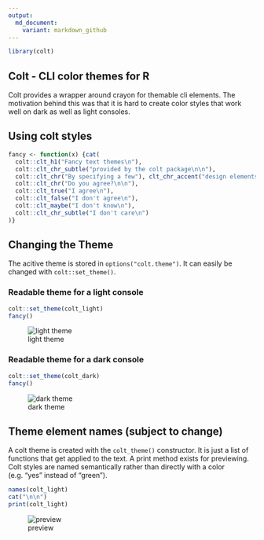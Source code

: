 ```yaml
---
output:
  md_document:
    variant: markdown_github
---
```


```r
library(colt)
```
## Colt - CLI color themes for R

Colt provides a wrapper around crayon for themable cli elements. The motivation 
behind this was that it is hard to create color styles that work well on dark 
as well as light consoles.

## Using colt styles

```r
fancy <- function(x) {cat(
  colt::clt_h1("Fancy text themes\n"),
  colt::clt_chr_subtle("provided by the colt package\n\n"),
  colt::clt_chr("By specifying a few"), clt_chr_accent("design elements"), clt_chr("it is easy to assign new themes to cli text\n"),
  colt::clt_chr("Do you agree?\n\n"),
  colt::clt_true("I agree\n"),
  colt::clt_false("I don't agree\n"),
  colt::clt_maybe("I don't know\n"),
  colt::clt_chr_subtle("I don't care\n")
)}
```

## Changing the Theme

The acitive theme is stored in `options("colt.theme")`. It can easily be changed
with `colt::set_theme()`. 

### Readable theme for a light console
```r
colt::set_theme(colt_light)
fancy()
```
![light theme](light.png)


### Readable theme for a dark console
```r
colt::set_theme(colt_dark)
fancy()
```

![dark theme](dark.png)

## Theme element names (subject to change)

A colt theme is created with the `colt_theme()` constructor. It is just a list 
of functions that get applied to the text. A print method exists for previewing.
Colt styles are named semantically rather than directly with a color 
(e.g. "yes" instead of "green").

```r
names(colt_light)
cat("\n\n")
print(colt_light)
```
![preview](preview.png)

